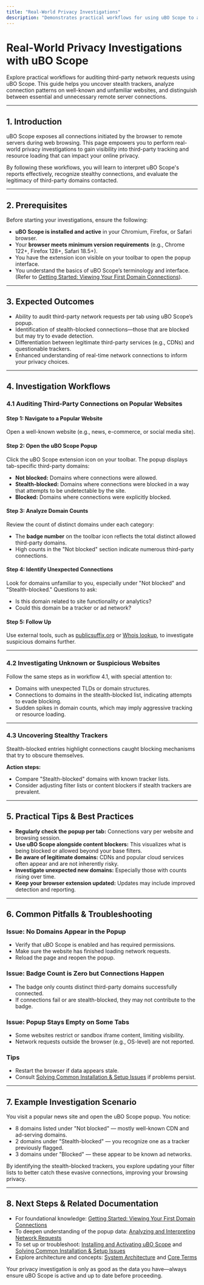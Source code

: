 ```yaml
---
title: "Real-World Privacy Investigations"
description: "Demonstrates practical workflows for using uBO Scope to audit third-party requests on popular or unfamiliar websites, uncover stealthy trackers, and distinguish between legitimate and unnecessary connections."
---
```


# Real-World Privacy Investigations with uBO Scope

Explore practical workflows for auditing third-party network requests using uBO Scope. This guide helps you uncover stealth trackers, analyze connection patterns on well-known and unfamiliar websites, and distinguish between essential and unnecessary remote server connections.

---

## 1. Introduction

uBO Scope exposes all connections initiated by the browser to remote servers during web browsing. This page empowers you to perform real-world privacy investigations to gain visibility into third-party tracking and resource loading that can impact your online privacy.

By following these workflows, you will learn to interpret uBO Scope's reports effectively, recognize stealthy connections, and evaluate the legitimacy of third-party domains contacted.

---

## 2. Prerequisites

Before starting your investigations, ensure the following:

- **uBO Scope is installed and active** in your Chromium, Firefox, or Safari browser.
- Your **browser meets minimum version requirements** (e.g., Chrome 122+, Firefox 128+, Safari 18.5+).
- You have the extension icon visible on your toolbar to open the popup interface.
- You understand the basics of uBO Scope’s terminology and interface. (Refer to [Getting Started: Viewing Your First Domain Connections]( /getting_started/first_use_and_troubleshooting/viewing_your_first_domain_connections)).

---

## 3. Expected Outcomes

- Ability to audit third-party network requests per tab using uBO Scope’s popup.
- Identification of stealth-blocked connections—those that are blocked but may try to evade detection.
- Differentiation between legitimate third-party services (e.g., CDNs) and questionable trackers.
- Enhanced understanding of real-time network connections to inform your privacy choices.

---

## 4. Investigation Workflows

### 4.1 Auditing Third-Party Connections on Popular Websites

#### Step 1: Navigate to a Popular Website
Open a well-known website (e.g., news, e-commerce, or social media site).

#### Step 2: Open the uBO Scope Popup
Click the uBO Scope extension icon on your toolbar. The popup displays tab-specific third-party domains:

- **Not blocked:** Domains where connections were allowed.
- **Stealth-blocked:** Domains where connections were blocked in a way that attempts to be undetectable by the site.
- **Blocked:** Domains where connections were explicitly blocked.

#### Step 3: Analyze Domain Counts
Review the count of distinct domains under each category:

- The **badge number** on the toolbar icon reflects the total distinct allowed third-party domains.
- High counts in the "Not blocked" section indicate numerous third-party connections.

#### Step 4: Identify Unexpected Connections
Look for domains unfamiliar to you, especially under "Not blocked" and "Stealth-blocked." Questions to ask:

- Is this domain related to site functionality or analytics?
- Could this domain be a tracker or ad network?


#### Step 5: Follow Up
Use external tools, such as [publicsuffix.org](https://publicsuffix.org/) or [Whois lookup](https://whois.domaintools.com/), to investigate suspicious domains further.

---

### 4.2 Investigating Unknown or Suspicious Websites

Follow the same steps as in workflow 4.1, with special attention to:

- Domains with unexpected TLDs or domain structures.
- Connections to domains in the stealth-blocked list, indicating attempts to evade blocking.
- Sudden spikes in domain counts, which may imply aggressive tracking or resource loading.


---

### 4.3 Uncovering Stealthy Trackers

Stealth-blocked entries highlight connections caught blocking mechanisms that try to obscure themselves.

**Action steps:**

- Compare "Stealth-blocked" domains with known tracker lists.
- Consider adjusting filter lists or content blockers if stealth trackers are prevalent.


---

## 5. Practical Tips & Best Practices

- **Regularly check the popup per tab:** Connections vary per website and browsing session.
- **Use uBO Scope alongside content blockers:** This visualizes what is being blocked or allowed beyond your base filters.
- **Be aware of legitimate domains:** CDNs and popular cloud services often appear and are not inherently risky.
- **Investigate unexpected new domains:** Especially those with counts rising over time.
- **Keep your browser extension updated:** Updates may include improved detection and reporting.

---

## 6. Common Pitfalls & Troubleshooting

### Issue: No Domains Appear in the Popup
- Verify that uBO Scope is enabled and has required permissions.
- Make sure the website has finished loading network requests.
- Reload the page and reopen the popup.

### Issue: Badge Count is Zero but Connections Happen
- The badge only counts distinct third-party domains successfully connected.
- If connections fail or are stealth-blocked, they may not contribute to the badge.

### Issue: Popup Stays Empty on Some Tabs
- Some websites restrict or sandbox iframe content, limiting visibility.
- Network requests outside the browser (e.g., OS-level) are not reported.

### Tips
- Restart the browser if data appears stale.
- Consult [Solving Common Installation & Setup Issues]( /getting_started/first_use_and_troubleshooting/solving_common_issues) if problems persist.

---

## 7. Example Investigation Scenario

You visit a popular news site and open the uBO Scope popup. You notice:

- 8 domains listed under "Not blocked" — mostly well-known CDN and ad-serving domains.
- 2 domains under "Stealth-blocked" — you recognize one as a tracker previously flagged.
- 3 domains under "Blocked" — these appear to be known ad networks.

By identifying the stealth-blocked trackers, you explore updating your filter lists to better catch these evasive connections, improving your browsing privacy.

---

## 8. Next Steps & Related Documentation

- For foundational knowledge: [Getting Started: Viewing Your First Domain Connections]( /getting_started/first_use_and_troubleshooting/viewing_your_first_domain_connections)
- To deepen understanding of the popup data: [Analyzing and Interpreting Network Requests]( /guides/analyzing-traffic/interpreting-popup)
- To set up or troubleshoot: [Installing and Activating uBO Scope]( /guides/getting-started/install-activate) and [Solving Common Installation & Setup Issues]( /getting_started/first_use_and_troubleshooting/solving_common_issues)
- Explore architecture and concepts: [System Architecture]( /overview/architecture-and-concepts/system-architecture) and [Core Terms]( /overview/architecture-and-concepts/core-terms)


<Tip>
Your privacy investigation is only as good as the data you have—always ensure uBO Scope is active and up to date before proceeding.
</Tip>